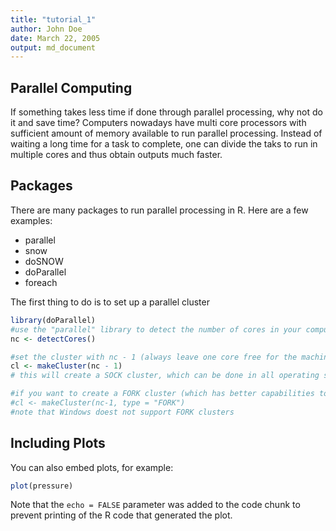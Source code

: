 ```yaml
---
title: "tutorial_1"
author: John Doe
date: March 22, 2005
output: md_document
---
```


## Parallel Computing

If something takes less time if done through parallel processing, why not do it and save time? Computers nowadays have multi core processors with sufficient amount of memory available to run parallel processing.  Instead of waiting a long time for a task to complete, one can divide the taks to run in multiple cores and thus obtain outputs much faster.

## Packages

There are many packages to run parallel processing in R. Here are a few examples:

* parallel
* snow
* doSNOW
* doParallel
* foreach

The first thing to do is to set up a parallel cluster
```r
library(doParallel)
#use the "parallel" library to detect the number of cores in your computer
nc <- detectCores()

#set the cluster with nc - 1 (always leave one core free for the machine to run its other processes)
cl <- makeCluster(nc - 1)
# this will create a SOCK cluster, which can be done in all operating systems

#if you want to create a FORK cluster (which has better capabilities to manage memory)
#cl <- makeCluster(nc-1, type = "FORK")
#note that Windows doest not support FORK clusters
```

## Including Plots

You can also embed plots, for example:

```r
plot(pressure)
```

Note that the `echo = FALSE` parameter was added to the code chunk to prevent printing of the R code that generated the plot.
